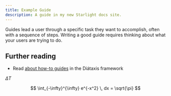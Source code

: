```yaml
---
title: Example Guide
description: A guide in my new Starlight docs site.
---
```



Guides lead a user through a specific task they want to accomplish, often with a sequence of steps.
Writing a good guide requires thinking about what your users are trying to do.

## Further reading

- Read [about how-to guides](https://diataxis.fr/how-to-guides/) in the Diátaxis framework

<Hello client:load />

$\Delta T$

$$
\int_{-\infty}^{\infty} e^{-x^2} \, dx = \sqrt{\pi}
$$
